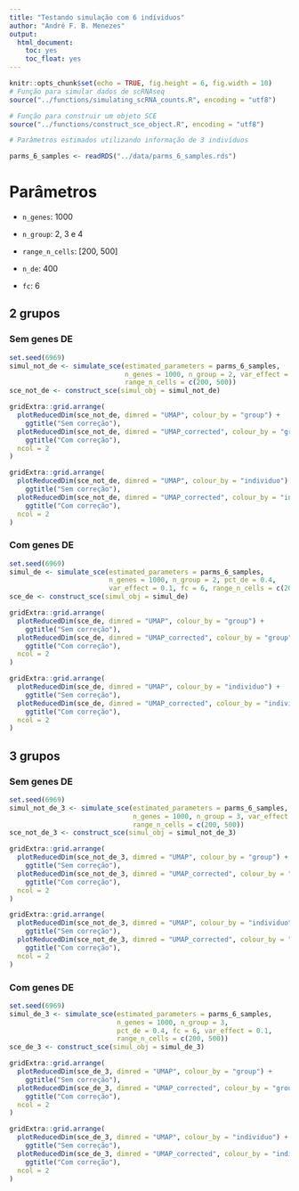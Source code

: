 ```yaml
---
title: "Testando simulação com 6 indíviduos"
author: "André F. B. Menezes"
output:
  html_document:
    toc: yes
    toc_float: yes
---
```


```r
knitr::opts_chunk$set(echo = TRUE, fig.height = 6, fig.width = 10)
# Função para simular dados de scRNAseq
source("../functions/simulating_scRNA_counts.R", encoding = "utf8")

# Função para construir um objeto SCE
source("../functions/construct_sce_object.R", encoding = "utf8")

# Parâmetros estimados utilizando informação de 3 indivíduos

parms_6_samples <- readRDS("../data/parms_6_samples.rds")
```
# Parâmetros

- `n_genes`: 1000

- `n_group`: 2, 3 e 4

- `range_n_cells`: [200, 500]

- `n_de`: 400

- `fc`: 6


## 2 grupos

### Sem genes DE

```r
set.seed(6969)
simul_not_de <- simulate_sce(estimated_parameters = parms_6_samples, 
                             n_genes = 1000, n_group = 2, var_effect = 0.1,
                             range_n_cells = c(200, 500))
sce_not_de <- construct_sce(simul_obj = simul_not_de)
```


```r
gridExtra::grid.arrange(
  plotReducedDim(sce_not_de, dimred = "UMAP", colour_by = "group") +
    ggtitle("Sem correção"),
  plotReducedDim(sce_not_de, dimred = "UMAP_corrected", colour_by = "group") +
    ggtitle("Com correção"),
  ncol = 2
)

gridExtra::grid.arrange(
  plotReducedDim(sce_not_de, dimred = "UMAP", colour_by = "individuo") +
    ggtitle("Sem correção"),
  plotReducedDim(sce_not_de, dimred = "UMAP_corrected", colour_by = "individuo") +
    ggtitle("Com correção"),
  ncol = 2
)
```

### Com genes DE

```r
set.seed(6969)
simul_de <- simulate_sce(estimated_parameters = parms_6_samples, 
                         n_genes = 1000, n_group = 2, pct_de = 0.4,
                         var_effect = 0.1, fc = 6, range_n_cells = c(200, 500))
sce_de <- construct_sce(simul_obj = simul_de)
```

```r
gridExtra::grid.arrange(
  plotReducedDim(sce_de, dimred = "UMAP", colour_by = "group") +
    ggtitle("Sem correção"),
  plotReducedDim(sce_de, dimred = "UMAP_corrected", colour_by = "group") +
    ggtitle("Com correção"),
  ncol = 2
)

gridExtra::grid.arrange(
  plotReducedDim(sce_de, dimred = "UMAP", colour_by = "individuo") +
    ggtitle("Sem correção"),
  plotReducedDim(sce_de, dimred = "UMAP_corrected", colour_by = "individuo") +
    ggtitle("Com correção"),
  ncol = 2
)
```

## 3 grupos

### Sem genes DE

```r
set.seed(6969)
simul_not_de_3 <- simulate_sce(estimated_parameters = parms_6_samples, 
                               n_genes = 1000, n_group = 3, var_effect = 0.1,
                               range_n_cells = c(200, 500))
sce_not_de_3 <- construct_sce(simul_obj = simul_not_de_3)
```


```r
gridExtra::grid.arrange(
  plotReducedDim(sce_not_de_3, dimred = "UMAP", colour_by = "group") +
    ggtitle("Sem correção"),
  plotReducedDim(sce_not_de_3, dimred = "UMAP_corrected", colour_by = "group") +
    ggtitle("Com correção"),
  ncol = 2
)

gridExtra::grid.arrange(
  plotReducedDim(sce_not_de_3, dimred = "UMAP", colour_by = "individuo") +
    ggtitle("Sem correção"),
  plotReducedDim(sce_not_de_3, dimred = "UMAP_corrected", colour_by = "individuo") +
    ggtitle("Com correção"),
  ncol = 2
)
```


### Com genes DE


```r
set.seed(6969)
simul_de_3 <- simulate_sce(estimated_parameters = parms_6_samples, 
                           n_genes = 1000, n_group = 3,
                           pct_de = 0.4, fc = 6, var_effect = 0.1,
                           range_n_cells = c(200, 500))
sce_de_3 <- construct_sce(simul_obj = simul_de_3)
```


```r
gridExtra::grid.arrange(
  plotReducedDim(sce_de_3, dimred = "UMAP", colour_by = "group") +
    ggtitle("Sem correção"),
  plotReducedDim(sce_de_3, dimred = "UMAP_corrected", colour_by = "group") +
    ggtitle("Com correção"),
  ncol = 2
)

gridExtra::grid.arrange(
  plotReducedDim(sce_de_3, dimred = "UMAP", colour_by = "individuo") +
    ggtitle("Sem correção"),
  plotReducedDim(sce_de_3, dimred = "UMAP_corrected", colour_by = "individuo") +
    ggtitle("Com correção"),
  ncol = 2
)
```

